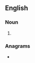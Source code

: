 ==English==

===Noun===
{{head|en|noun form}}

# {{plural of|prelate|lang=en}}

===Anagrams===
* {{anagrams|en|a=aeelprst|Pterelas|pasteler|pleaters|replates|repleats|restaple|spearlet}}